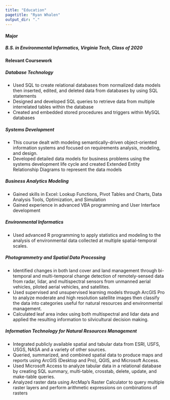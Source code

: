 ```yaml
---
title: "Education"
pagetitle: "Ryan Whalen"
output_dir: "."
---
```

#### **Major**

##### B.S. in Environmental Informatics, Virginia Tech, Class of 2020

#### **Relevant Coursework**

##### Database Technology
  - Used SQL to create relational databases from normalized data models then inserted, edited, and deleted data from databases by using SQL statements
  - Designed and developed SQL queries to retrieve data from multiple interrelated tables within the database
  - Created and embedded stored procedures and triggers within MySQL databases

##### Systems Development
  - This course dealt with modeling semantically-driven object-oriented information systems and focused on requirements analysis, modeling, and design.
  - Developed detailed data models for business problems using the systems development life cycle and created Extended Entity Relationship Diagrams to represent the data models

##### Business Analytics Modeling
  - Gained skills in Excel: Lookup Functions, Pivot Tables and Charts, Data Analysis Tools, Optimization, and Simulation
  - Gained experience in advanced VBA programming and User Interface development

##### Environmental Informatics
  - Used advanced R programming to apply statistics and modeling to the analysis of environmental data collected at multiple spatial-temporal scales.

##### Photogrammetry and Spatial Data Processing
  - Identified changes in both land cover and land management through bi-temporal and multi-temporal change detection of remotely-sensed data from radar, lidar, and multispectral sensors from unmanned aerial vehicles, piloted aerial vehicles, and satellites.
  - Used supervised and unsupervised learning models through ArcGIS Pro to analyze moderate and high resolution satellite images then classify the data into categories useful for natural resources and environmental management.
  - Calculated leaf area index using both multispectral and lidar data and applied the resulting information to silvicultural decision making.

##### Information Technology for Natural Resources Management
  - Integrated publicly available spatial and tabular data from ESRI, USFS, USGS, NASA and a variety of other sources.
  - Queried, summarized, and combined spatial data to produce maps and reports using ArcGIS (Desktop and Pro), QGIS, and Microsoft Access.
  - Used Microsoft Access to analyze tabular data in a relational database by creating SQL summary, multi-table, crosstab, delete, update, and make-table queries.
  - Analyzed raster data using ArcMap's Raster Calculator to query multiple raster layers and perform arithmetic expressions on combinations of rasters